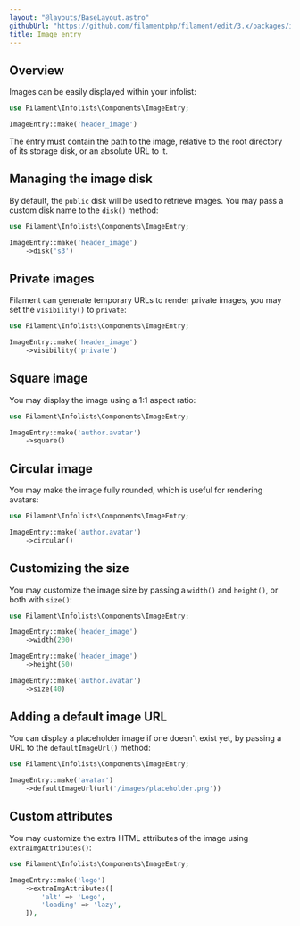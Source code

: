 ```yaml
---
layout: "@layouts/BaseLayout.astro"
githubUrl: "https://github.com/filamentphp/filament/edit/3.x/packages/infolists/docs/03-entries/04-image.md"
title: Image entry
---
```


## Overview

Images can be easily displayed within your infolist:

```php
use Filament\Infolists\Components\ImageEntry;

ImageEntry::make('header_image')
```

The entry must contain the path to the image, relative to the root directory of its storage disk, or an absolute URL to it.

<AutoScreenshot name="infolists/entries/image/simple" alt="Image entry" version="3.x" />

## Managing the image disk

By default, the `public` disk will be used to retrieve images. You may pass a custom disk name to the `disk()` method:

```php
use Filament\Infolists\Components\ImageEntry;

ImageEntry::make('header_image')
    ->disk('s3')
```

## Private images

Filament can generate temporary URLs to render private images, you may set the `visibility()` to `private`:

```php
use Filament\Infolists\Components\ImageEntry;

ImageEntry::make('header_image')
    ->visibility('private')
```

## Square image

You may display the image using a 1:1 aspect ratio:

```php
use Filament\Infolists\Components\ImageEntry;

ImageEntry::make('author.avatar')
    ->square()
```

<AutoScreenshot name="infolists/entries/image/square" alt="Square image entry" version="3.x" />

## Circular image

You may make the image fully rounded, which is useful for rendering avatars:

```php
use Filament\Infolists\Components\ImageEntry;

ImageEntry::make('author.avatar')
    ->circular()
```

<AutoScreenshot name="infolists/entries/image/circular" alt="Circular image entry" version="3.x" />

## Customizing the size

You may customize the image size by passing a `width()` and `height()`, or both with `size()`:

```php
use Filament\Infolists\Components\ImageEntry;

ImageEntry::make('header_image')
    ->width(200)

ImageEntry::make('header_image')
    ->height(50)

ImageEntry::make('author.avatar')
    ->size(40)
```

## Adding a default image URL

You can display a placeholder image if one doesn't exist yet, by passing a URL to the `defaultImageUrl()` method:

```php
use Filament\Infolists\Components\ImageEntry;

ImageEntry::make('avatar')
    ->defaultImageUrl(url('/images/placeholder.png'))
```

## Custom attributes

You may customize the extra HTML attributes of the image using `extraImgAttributes()`:

```php
use Filament\Infolists\Components\ImageEntry;

ImageEntry::make('logo')
    ->extraImgAttributes([
        'alt' => 'Logo',
        'loading' => 'lazy',
    ]),
```
